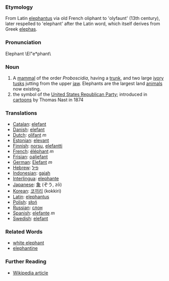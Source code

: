 ===Etymology===
From Latin [[elephantus]] via old French oliphant to 'olyfaunt' (13th century), later respelled to 'elephant' after the Latin word, which itself derives from Greek [[elephas]].
===Pronunciation===
Elephant \El"e*phant\
===Noun===
#A [[mammal]] of the order ''Proboscidia'', having a [[trunk]], and two large [[ivory]] [[tusks]] jutting from the upper [[jaw]].  Elephants are the largest land [[animal]]s now existing.
# the symbol of the [[United States Republican Party]]; introduced in [[cartoon]]s by Thomas Nast in 1874

===Translations===
*[[Catalan]]: [[elefant]]
*[[Danish]]: [[elefant]]
*[[Dutch]]: [[olifant]] ''m''
*[[Estonian]]: [[elevant]]
*[[Finnish]]: [[norsu]], [[elefantti]]
*[[French]]: [[éléphant]] ''m''
*[[Frisian]]: [[oaljefant]]
*[[German]]: [[Elefant]] ''m''
*[[Hebrew]]: [[פיל]]
*[[Indonesian]]: [[gajah]]
*[[Interlingua]]: [[elephante]]
*[[Japanese]]: [[象]] (ぞう, zō)
*[[Korean]]: [[코끼리]] (kokkiri)
*[[Latin]]: [[elephantus]]
*[[Polish]]: [[słoń]] 
*[[Russian]]: [[слон]]
*[[Spanish]]: [[elefante]] ''m''
*[[Swedish]]: [[elefant]]

===Related Words===
*[[white elephant]]
*[[elephantine]]

===Further Reading===
*[[en:elephant|Wikipedia article]]